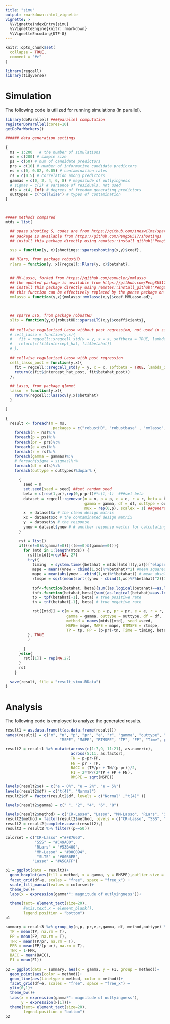 ```yaml
---
title: "simu"
output: rmarkdown::html_vignette
vignette: >
  %\VignetteIndexEntry{simu}
  %\VignetteEngine{knitr::rmarkdown}
  %\VignetteEncoding{UTF-8}
---
```


```r
knitr::opts_chunk$set(
  collapse = TRUE,
  comment = "#>"
)
```

```r
library(regcell)
library(tidyverse)
```


# Simulation 
The following code is utilized for running simulations (in parallel).

```r
library(doParallel) ####parallel computation
registerDoParallel(cores=10)
getDoParWorkers()

###### data generation settings

{
  ms = 1:200   # the number of simulations
  ns = c(200) # sample size
  ps = c(50) # num of candidate predictors
  prs = c(10) # number of informative candidata predictors
  es = c(0, 0.02, 0.05) # contamination rates
  rs = c(0.5) # correlation among predictors
  gammas = c(0, 2, 4, 6, 8) # magnitude of outlyingness
  # sigmas = c(2) # variance of residuals, not used
  dfs = c(4, Inf) # degrees of freedom generating predictors
  outtypes = c("cellwise") # types of contamination
}



##### methods compared
mtds = list(

  ## spase shooting S, codes are from https://github.com/ineswilms/sparse-shooting-S 
  ## package is available from https://github.com/PengSU517/shootings
  ## install this package directly using remotes::install_github("PengSU517/shootings")

  sss = function(y, x){shootings::sparseshooting(x,y)$coef},
  
  ## Rlars, from package robustHD
  rlars = function(y, x){regcell::Rlars(y, x)$betahat}, 
  

  ## MM-Lasso, forked from https://github.com/esmucler/mmlasso
  ## the updated package is available from https://github.com/PengSU517/mmlasso
  ## install this package directly using remotes::install_github("PengSU517/mmlasso")
  ## this function can be effectively replaced by the pense package on CRAN
  mmlasso = function(y,x){mmlasso::mmlasso(x,y)$coef.MMLasso.ad},
  

  
  ## sparse LTS, from package robustHD
  slts = function(y,x){robustHD::sparseLTS(x,y)$coefficients},
  
  ## cellwise regularized Lasso without post regression, not used in simulations
  # cell_lasso = function(y,x){ 
  #   fit = regcell::sregcell_std(y = y, x = x, softbeta = TRUE, lambda_zeta = 1, penal = 1, penaldelta =0)
  #   return(c(fit$intercept_hat, fit$betahat))
  # },

  ## cellwise regularized Lasso with post regression
  cell_lasso_post = function(y,x){
    fit = regcell::sregcell_std(y = y, x = x, softbeta = TRUE, lambda_zeta = 1, penal = 1, penaldelta =0)
    return(c(fit$intercept_hat_post, fit$betahat_post))
  },

  ## Lasso, from package glmnet
  lasso  = function(y,x){ 
    return(regcell::lassocv(y,x)$betahat)
  }

)

{
  result <- foreach(m = ms,
                    .packages = c("robustHD", "robustbase" , "mmlasso","shootings", "cellWise", "regcell"))%:%
    foreach(n = ns)%:%
    foreach(p = ps)%:%
    foreach(pr = prs)%:%
    foreach(e = es)%:%
    foreach(r = rs)%:%
    foreach(gamma = gammas)%:%
    # foreach(sigma = sigmas)%:%
    foreach(df = dfs)%:%
    foreach(outtype = outtypes)%dopar% {

      {
        seed = m
        set.seed(seed = seed) ##set random seed
        beta = c(rep(1,pr),rep(0,p-pr))#*c(1,-1)  ###set beta
        dataset = regcell::genevar(n = n, p = p, e = e, r = r, beta = beta,intercept = 1,
                                   gamma = gamma, df = df, outtype = outtype, sigma = 3,
                                   mux = rep(0,p), scalex = 1) ##generate datasets
        x  = dataset$x # the clean design matrix
        xc = dataset$xc # the contaminated design matrix
        y  = dataset$y # the response
        ynew = dataset$ynew # # another response vector for calculating prediction errors
      }

      rst = list()
      if(((e!=0)&(gamma!=0))|((e==0)&(gamma==0))){
        for (mtd in 1:length(mtds)) {
          rst[[mtd]]=rep(NA, 27)
          try({
            timing  = system.time({betahat = mtds[[mtd]](y,x)})["elapsed"] ##calculate time consuming
            mspe = mean((ynew - cbind(1,xc)%*%betahat)^2) #mean squared prediction error
            mape = mean(abs(ynew - cbind(1,xc)%*%betahat)) # mean absolute prediction error
            rtmspe = sqrt(mean(sort((ynew - cbind(1,xc)%*%betahat)^2)[1:(0.9*n)]))## root of trimed mspe 

            tpf<-function(betahat, beta){sum((as.logical(betahat)==as.logical(beta))[1:pr])} 
            tnf<-function(betahat,beta){sum((as.logical(betahat)==as.logical(beta))[-(1:pr)])} 
            tp = tpf(betahat[-1], beta) # true positive rate
            tn = tnf(betahat[-1], beta) # true negative rate

            rst[[mtd]] = c(m = m, n = n, p = p, pr = pr, e = e, r = r,
                           gamma = gamma, outtype = outtype, df = df,
                           method = names(mtds)[mtd], seed =seed,
                           MSPE= mspe, MAPE = mape, RTMSPE = rtmspe,
                           TP = tp, FP = (p-pr)-tn, Time = timing, betahat[2:11])
          }, TRUE
          )

        }
      }else{
        rst[[1]] = rep(NA,27)
      }
      rst
    }

  save(result, file = "result_simu.RData")
}


```


# Analysis

The following code is employed to analyze the generated results.

```r
result1 = as.data.frame(t(as.data.frame(result)))
names(result1) = c("m", "n", "p", "pr", "e", "r", "gamma", "outtype", "df", "method", "seed",
                        "MSPE", "MAPE", "RTMSPE", "TP", "FP", "Time", paste("betahat", 1:10))

result2 = result1 %>% mutate(across(c(1:7,9, 11:21), as.numeric), 
                             across(5:11, as.factor), 
                             TN = p-pr-FP,
                             FN = pr - TP,
                             BACC = (TP/pr + TN/(p-pr))/2,
                             F1 = 2*TP/(2*TP + FP + FN),
                             RMSPE = sqrt(MSPE))

levels(result2$e) = c("e = 0%", "e = 2%", "e = 5%")
levels(result2$df) = c("t(4)", "Normal")
result2$df = factor(result2$df, levels = c("Normal" ,"t(4)" ))

levels(result2$gamma) = c(" ", "2", "4", "6", "8")

levels(result2$method) = c("CR-Lasso", "Lasso", "MM-Lasso", "RLars", "SLTS", "SSS")
result2$method = factor(result2$method, levels = c("CR-Lasso", "SSS", "RLars", "MM-Lasso", "SLTS", "Lasso"))
result2 = result2[complete.cases(result2),]
result3 = result2 %>% filter((p==50))
```


```r
colorset = c("CR-Lasso" ="#F8766D",
             "SSS" = "#C49A00",
             "RLars" = "#53B400",
             "MM-Lasso" = "#00C094",
              "SLTS" = "#00B6EB",
            "Lasso" = "#A58AFF")

p1 = ggplot(data = result3)+
  geom_boxplot(aes(fill = method, x = gamma, y = RMSPE),outlier.size = 0.2, lwd = 0.4)+
  facet_grid(df~e, scales = "free", space = "free_x") +
  scale_fill_manual(values = colorset)+
  theme_bw()+
  labs(x = expression(gamma*": magnitude of outlyingness"))+
  
  theme(text= element_text(size=20), 
        #axis.text.x = element_blank(),
        legend.position = "bottom")
p1


```



```r

summary = result3 %>% group_by(n,p, pr,e,r,gamma, df, method,outtype) %>% summarise(
  TP = mean(TP, na.rm = T),
  FP = mean(FP, na.rm = T),
  TPR = mean(TP/pr, na.rm = T),
  FPR = mean(FP/(p-pr), na.rm = T),
  TNR = 1-FPR,
  BACC = mean(BACC),
  F1 = mean(F1))

```


```r

p2 = ggplot(data = summary, aes(x = gamma, y = F1, group = method))+
  geom_point(aes(color = method))+
  geom_line(aes(linetype = method, color = method))+ 
  facet_grid(df~e, scales = "free", space = "free_x") +
  ylim(0,1)+
  theme_bw()+
  labs(x = expression(gamma*": magnitude of outlyingness"), 
       y = expression(F[1]))+
  theme(text= element_text(size=20), 
        legend.position = "bottom")
p2


```








